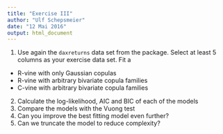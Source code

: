 ```yaml
---
title: "Exercise III"
author: "Ulf Schepsmeier"
date: "12 Mai 2016"
output: html_document
---
```


1. Use again the `daxreturns` data set from the package. Select at least 5 columns as your exercise data set. Fit a
  * R-vine with only Gaussian copulas
  * R-vine with arbitrary bivariate copula families
  * C-vine with arbitrary bivariate copula families

2. Calculate the log-likelihood, AIC and BIC of each of the models
3. Compare the models with the Vuong test
4. Can you improve the best fitting model even further?
5. Can we truncate the model to reduce complexity?

